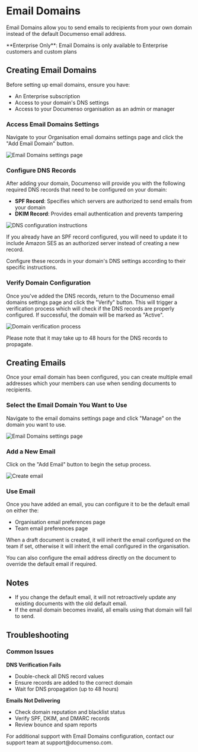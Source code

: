 
# Email Domains

Email Domains allow you to send emails to recipients from your own domain instead of the default Documenso email address.

<Callout type="info">
  **Enterprise Only**: Email Domains is only available to Enterprise customers and custom plans
</Callout>

## Creating Email Domains

Before setting up email domains, ensure you have:

- An Enterprise subscription
- Access to your domain's DNS settings
- Access to your Documenso organisation as an admin or manager

<Steps>

### Access Email Domains Settings

Navigate to your Organisation email domains settings page and click the "Add Email Domain" button.

![Email Domains settings page](/email-domains/email-domains-settings-page.webp)

### Configure DNS Records

After adding your domain, Documenso will provide you with the following required DNS records that need to be configured on your domain:

- **SPF Record**: Specifies which servers are authorized to send emails from your domain
- **DKIM Record**: Provides email authentication and prevents tampering

![DNS configuration instructions](/email-domains/email-domains-record.webp)

<Callout type="info">
  If you already have an SPF record configured, you will need to update it to include Amazon SES as
  an authorized server instead of creating a new record.
</Callout>

Configure these records in your domain's DNS settings according to their specific instructions.

### Verify Domain Configuration

Once you've added the DNS records, return to the Documenso email domains settings page and click the "Verify" button.
This will trigger a verification process which will check if the DNS records are properly configured. If successful, the domain will be marked as "Active".

![Domain verification process](/email-domains/email-domain-sync.webp)

<Callout type="info">
  Please note that it may take up to 48 hours for the DNS records to propagate.
</Callout>

</Steps>

## Creating Emails

Once your email domain has been configured, you can create multiple email addresses which your members can use when sending documents to recipients.

<Steps>

### Select the Email Domain You Want to Use

Navigate to the email domains settings page and click "Manage" on the domain you want to use.

![Email Domains settings page](/email-domains/email-domains-manage.webp)

### Add a New Email

Click on the "Add Email" button to begin the setup process.

![Create email](/email-domains/email-domains-manage-create-email.webp)

### Use Email

Once you have added an email, you can configure it to be the default email on either the:

- Organisation email preferences page
- Team email preferences page

When a draft document is created, it will inherit the email configured on the team if set, otherwise it will inherit the email configured in the organisation.

You can also configure the email address directly on the document to override the default email if required.

</Steps>

## Notes

- If you change the default email, it will not retroactively update any existing documents with the old default email.
- If the email domain becomes invalid, all emails using that domain will fail to send.

## Troubleshooting

### Common Issues

**DNS Verification Fails**

- Double-check all DNS record values
- Ensure records are added to the correct domain
- Wait for DNS propagation (up to 48 hours)

**Emails Not Delivering**

- Check domain reputation and blacklist status
- Verify SPF, DKIM, and DMARC records
- Review bounce and spam reports

<Callout type="info">
  For additional support with Email Domains configuration, contact our support team at
  support@documenso.com.
</Callout>
